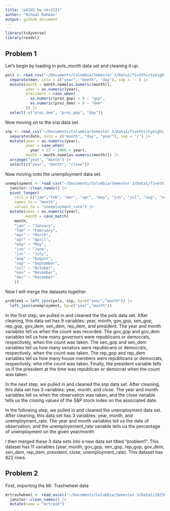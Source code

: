 ```yaml
---
title: "p8105_hw_nkr2121"
author: "Nihaal Rahman"
output: github_document
---
```


```r
library(tidyverse)
library(readxl)
```

## Problem 1

Let's begin by loading in pols_month data set and cleaning it up. 

```r
pols <- read_csv("~/Documents/Columbia/Semester 3/Data1/fivethirtyeight_datasets/pols-month.csv") |> 
  separate(mon, into = c("year", "month", "day"), sep = '-') |> 
  mutate(month = month.name[as.numeric(month)],
         year = as.numeric(year),
         president = case_when(
           as.numeric(prez_gop) > 0 ~ "gop",
           as.numeric(prez_dem) > 0 ~ "dem"
         )) |> 
  select(-c("prez_dem", "prez_gop", "day"))
```

Now moving on to the snp data set.  

```r
snp <- read_csv("~/Documents/Columbia/Semester 3/Data1/fivethirtyeight_datasets/snp.csv") |> 
  separate(date, into = c("month", "day", "year"), sep = '/') |> 
  mutate(year = as.numeric(year),
         year = case_when(
           year < 23 ~ 2000 + year),
         month = month.name[as.numeric(month)]) |> 
  arrange("year", "month") |> 
  select(c("year", "month", "close"))
```

Now moving onto the unemployment data set. 

```r
unemployment <- read_csv("~/Documents/Columbia/Semester 3/Data1/fivethirtyeight_datasets/unemployment.csv") |> 
  janitor::clean_names() |> 
  pivot_longer(
    cols = c("jan","feb", "mar", "apr", "may", "jun", "jul", "aug", "sep", "oct", "nov", "dec"),
    names_to = "month",
    values_to = "unemployment_rate") |> 
  mutate(year = as.numeric(year),
         month = case_match(
    month,
    "jan" ~ "January",
    "feb" ~ "February",
    "mar" ~ "March",
    "apr" ~ "April",
    "may" ~ "May",
    "jun" ~ "June",
    "jul" ~ "July",
    "aug" ~ "August",
    "sep" ~ "September",
    "oct" ~ "October",
    "nov" ~ "November",
    "dec" ~ "December"
    ))
```

Now I will merge the datasets together. 

```r
problem1 = left_join(pols, snp, by=c("year","month")) |> 
  left_join(unemployment, by=c("year","month"))
```

In the first step, we pulled in and cleaned the the pols data set. After cleaning, this data set has 9 variables: year, month, gov_gop, sen_gop, rep_gop, gov_dem, sen_dem, rep_dem, and president. The year and month variables tell us when the count was recorded. The gov_gop and gov_dem variables tell us how many governors were republicans or democrats, respectively, when the count was taken. The sen_gop and sen_dem variables tell us how many senators were republicans or democrats, respectively, when the count was taken. The rep_gop and rep_dem variables tell us how many house members were republicans or democrats, respectively, whe nthe count was taken. Finally, the president variable tells us if the president at the time was republican or democrat when the count was taken. 

In the next step, we pulled in and cleaned the snp data set. After cleaning, this data set has 3 variables: year, month, and close. The year and month variables tell us when the observation was taken, and the close variable tells us the closing values of the S&P stock index on the associated date. 

In the following step, we pulled in and cleaned the unemployment data set. After cleaning, this data set has 3 variables: year, month, and unemployment_rate. The year and month variables tell us the date of observation, and the unemployement_rate variable tells us the percentage of unemployment on the given year/month 

I then merged these 3 data sets into a new data set titled "problem1". This dataset has 11 variables (year, month, gov_gop, sen_gop, rep_gop, gov_dem, sen_dem, rep_dem, president, close, unemployment_rate). This dataset has 822 rows.

## Problem 2

First, importing the Mr. Trashwheel data

```r
mrtrashwheel <- read_excel("~/Documents/Columbia/Semester 3/Data1/202309 Trash Wheel Collection Data.xlsx", sheet = "Mr. Trash Wheel", range = "A2:N586") |> 
  janitor::clean_names() |> 
  mutate(name = "mrtrash")
```












